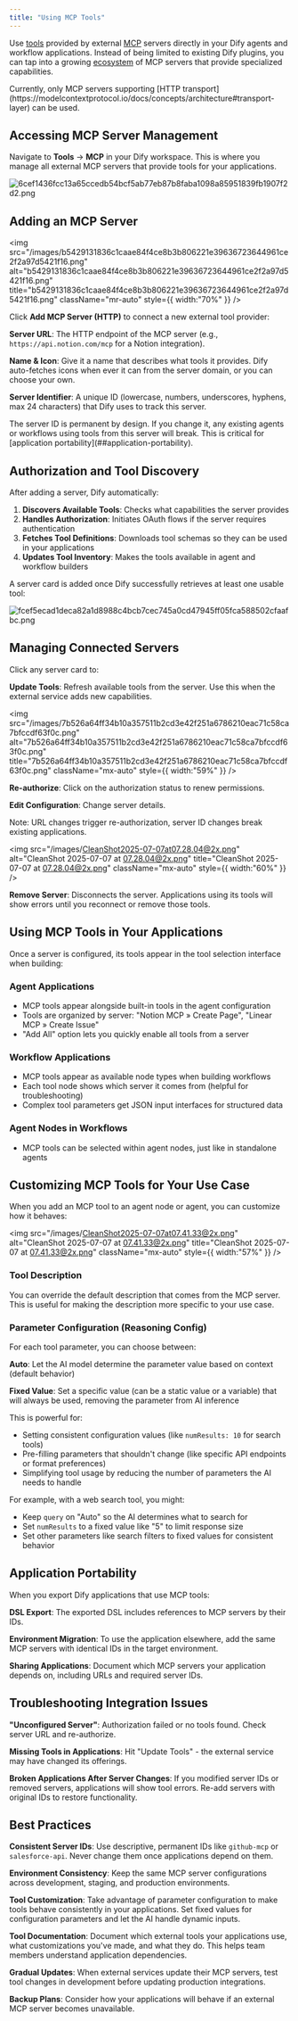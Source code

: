 ```yaml
---
title: "Using MCP Tools"
---
```


Use [tools](https://modelcontextprotocol.io/docs/concepts/tools) provided by external [MCP](https://modelcontextprotocol.io/introduction) servers directly in your Dify agents and workflow applications. Instead of being limited to existing Dify plugins, you can tap into a growing [ecosystem](https://mcpservers.org/) of MCP servers that provide specialized capabilities.

<Info>
  Currently, only MCP servers supporting [HTTP transport](https://modelcontextprotocol.io/docs/concepts/architecture#transport-layer) can be used.
</Info>

## Accessing MCP Server Management

Navigate to **Tools** → **MCP** in your Dify workspace. This is where you manage all external MCP servers that provide tools for your applications.

![6cef1436fcc13a65ccedb54bcf5ab77eb87b8faba1098a85951839fb1907f2d2.png](/images/6cef1436fcc13a65ccedb54bcf5ab77eb87b8faba1098a85951839fb1907f2d2.png)

## Adding an MCP Server

<img
  src="/images/b5429131836c1caae84f4ce8b3b806221e39636723644961ce2f2a97d5421f16.png"
  alt="b5429131836c1caae84f4ce8b3b806221e39636723644961ce2f2a97d5421f16.png"
  title="b5429131836c1caae84f4ce8b3b806221e39636723644961ce2f2a97d5421f16.png"
  className="mr-auto"
  style={{ width:"70%" }}
/>

Click **Add MCP Server (HTTP)** to connect a new external tool provider:

**Server URL**: The HTTP endpoint of the MCP server (e.g., `https://api.notion.com/mcp` for a Notion integration).

**Name & Icon**: Give it a name that describes what tools it provides. Dify auto-fetches icons when ever it can from the server domain, or you can choose your own.

**Server Identifier**: A unique ID (lowercase, numbers, underscores, hyphens, max 24 characters) that Dify uses to track this server.

<Warning>
  The server ID is permanent by design. If you change it, any existing agents or workflows using tools from this server will break. This is critical for [application portability](##application-portability).
</Warning>

## Authorization and Tool Discovery

After adding a server, Dify automatically:

1. **Discovers Available Tools**: Checks what capabilities the server provides
2. **Handles Authorization**: Initiates OAuth flows if the server requires authentication
3. **Fetches Tool Definitions**: Downloads tool schemas so they can be used in your applications
4. **Updates Tool Inventory**: Makes the tools available in agent and workflow builders

A server card is added once Dify successfully retrieves at least one usable tool:

![fcef5ecad1deca82a1d8988c4bcb7cec745a0cd47945ff05fca588502cfaafbc.png](/images/fcef5ecad1deca82a1d8988c4bcb7cec745a0cd47945ff05fca588502cfaafbc.png)

## Managing Connected Servers

Click any server card to:

**Update Tools**: Refresh available tools from the server. Use this when the external service adds new capabilities.

<img
  src="/images/7b526a64ff34b10a357511b2cd3e42f251a6786210eac71c58ca7bfccdf63f0c.png"
  alt="7b526a64ff34b10a357511b2cd3e42f251a6786210eac71c58ca7bfccdf63f0c.png"
  title="7b526a64ff34b10a357511b2cd3e42f251a6786210eac71c58ca7bfccdf63f0c.png"
  className="mx-auto"
  style={{ width:"59%" }}
/>

**Re-authorize**: Click on the authorization status to renew permissions.

**Edit Configuration**: Change server details.

<Warning>
  Note: URL changes trigger re-authorization, server ID changes break existing applications.
</Warning>

<img
  src="/images/CleanShot2025-07-07at07.28.04@2x.png"
  alt="CleanShot 2025-07-07 at 07.28.04@2x.png"
  title="CleanShot 2025-07-07 at 07.28.04@2x.png"
  className="mx-auto"
  style={{ width:"60%" }}
/>

**Remove Server**: Disconnects the server. Applications using its tools will show errors until you reconnect or remove those tools.

## Using MCP Tools in Your Applications

Once a server is configured, its tools appear in the tool selection interface when building:

### Agent Applications

- MCP tools appear alongside built-in tools in the agent configuration
- Tools are organized by server: "Notion MCP » Create Page", "Linear MCP » Create Issue"
- "Add All" option lets you quickly enable all tools from a server

### Workflow Applications

- MCP tools appear as available node types when building workflows
- Each tool node shows which server it comes from (helpful for troubleshooting)
- Complex tool parameters get JSON input interfaces for structured data

### Agent Nodes in Workflows

- MCP tools can be selected within agent nodes, just like in standalone agents

## Customizing MCP Tools for Your Use Case

When you add an MCP tool to an agent node or agent, you can customize how it behaves:

<img
  src="/images/CleanShot2025-07-07at07.41.33@2x.png"
  alt="CleanShot 2025-07-07 at 07.41.33@2x.png"
  title="CleanShot 2025-07-07 at 07.41.33@2x.png"
  className="mx-auto"
  style={{ width:"57%" }}
/>

### Tool Description

You can override the default description that comes from the MCP server. This is useful for making the description more specific to your use case.

### Parameter Configuration (Reasoning Config)

For each tool parameter, you can choose between:

**Auto**: Let the AI model determine the parameter value based on context (default behavior)

**Fixed Value**: Set a specific value (can be a static value or a variable) that will always be used, removing the parameter from AI inference

This is powerful for:

- Setting consistent configuration values (like `numResults: 10` for search tools)
- Pre-filling parameters that shouldn't change (like specific API endpoints or format preferences)
- Simplifying tool usage by reducing the number of parameters the AI needs to handle

For example, with a web search tool, you might:

- Keep `query` on "Auto" so the AI determines what to search for
- Set `numResults` to a fixed value like "5" to limit response size
- Set other parameters like search filters to fixed values for consistent behavior

## Application Portability

When you export Dify applications that use MCP tools:

**DSL Export**: The exported DSL includes references to MCP servers by their IDs.

**Environment Migration**: To use the application elsewhere, add the same MCP servers with identical IDs in the target environment.

**Sharing Applications**: Document which MCP servers your application depends on, including URLs and required server IDs.

## Troubleshooting Integration Issues

**"Unconfigured Server"**: Authorization failed or no tools found. Check server URL and re-authorize.

**Missing Tools in Applications**: Hit "Update Tools" - the external service may have changed its offerings.

**Broken Applications After Server Changes**: If you modified server IDs or removed servers, applications will show tool errors. Re-add servers with original IDs to restore functionality.

## Best Practices

**Consistent Server IDs**: Use descriptive, permanent IDs like `github-mcp` or `salesforce-api`. Never change them once applications depend on them.

**Environment Consistency**: Keep the same MCP server configurations across development, staging, and production environments.

**Tool Customization**: Take advantage of parameter configuration to make tools behave consistently in your applications. Set fixed values for configuration parameters and let the AI handle dynamic inputs.

**Tool Documentation**: Document which external tools your applications use, what customizations you've made, and what they do. This helps team members understand application dependencies.

**Gradual Updates**: When external services update their MCP servers, test tool changes in development before updating production integrations.

**Backup Plans**: Consider how your applications will behave if an external MCP server becomes unavailable.